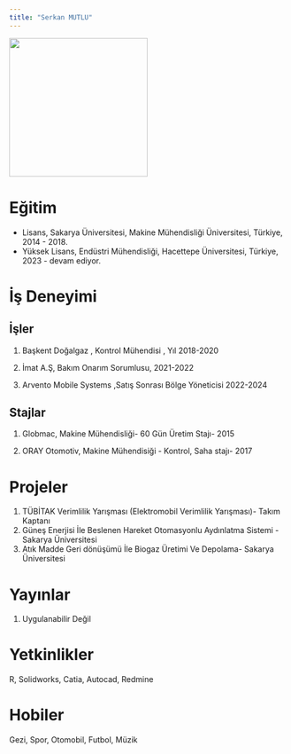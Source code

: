```yaml
---
title: "Serkan MUTLU"
---
```


![](images/WhatsApp%20Image%202024-03-31%20at%2014.10.49-01.jpeg){fig-align="center" width="250"}

# Eğitim

-   Lisans, Sakarya Üniversitesi, Makine Mühendisliği Üniversitesi, Türkiye, 2014 - 2018.
-   Yüksek Lisans, Endüstri Mühendisliği, Hacettepe Üniversitesi, Türkiye, 2023 - devam ediyor.

# İş Deneyimi

## İşler

1.  Başkent Doğalgaz , Kontrol Mühendisi , Yıl 2018-2020

2.  İmat A.Ş, Bakım Onarım Sorumlusu, 2021-2022

3.  Arvento Mobile Systems ,Satış Sonrası Bölge Yöneticisi 2022-2024

## Stajlar

1.  Globmac, Makine Mühendisliği- 60 Gün Üretim Stajı- 2015

2.  ORAY Otomotiv, Makine Mühendisiği - Kontrol, Saha stajı- 2017

# Projeler

1.  TÜBİTAK Verimlilik Yarışması (Elektromobil Verimlilik Yarışması)- Takım Kaptanı
2.  Güneş Enerjisi İle Beslenen Hareket Otomasyonlu Aydınlatma Sistemi - Sakarya Üniversitesi
3.  Atık Madde Geri dönüşümü İle Biogaz Üretimi Ve Depolama- Sakarya Üniversitesi

# Yayınlar

1.  Uygulanabilir Değil

# Yetkinlikler

R, Solidworks, Catia, Autocad, Redmine

# Hobiler

Gezi, Spor, Otomobil, Futbol, Müzik

